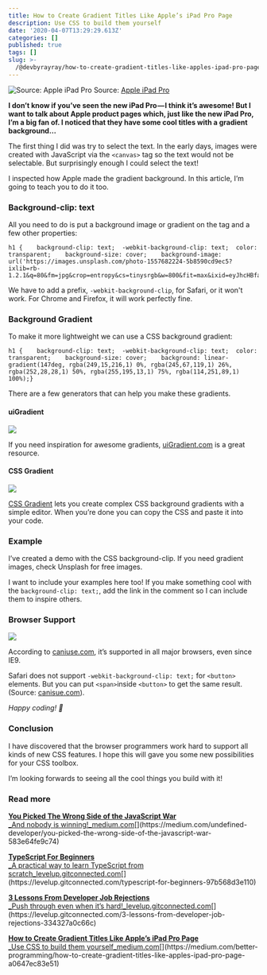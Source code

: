 ```yaml
---
title: How to Create Gradient Titles Like Apple’s iPad Pro Page
description: Use CSS to build them yourself
date: '2020-04-07T13:29:29.613Z'
categories: []
published: true
tags: []
slug: >-
  /@devbyrayray/how-to-create-gradient-titles-like-apples-ipad-pro-page-a0647ec83e51
---
```


![Source: [Apple iPad Pro](https://www.apple.com/ipad-pro/)](https://cdn-images-1.medium.com/max/800/1*j9T7Rv8BF0yq8HttfcCltg.png)
Source: [Apple iPad Pro](https://www.apple.com/ipad-pro/)

**I don’t know if you’ve seen the new iPad Pro — I think it’s awesome! But I want to talk about Apple product pages which, just like the new iPad Pro, I’m a big fan of. I noticed that they have some cool titles with a gradient background…**

The first thing I did was try to select the text. In the early days, images were created with JavaScript via the `<canvas>` tag so the text would not be selectable. But surprisingly enough I could select the text!

I inspected how Apple made the gradient background. In this article, I’m going to teach you to do it too.

### Background-clip: text

All you need to do is put a background image or gradient on the tag and a few other properties:

```
h1 {    background-clip: text;  -webkit-background-clip: text;  color: transparent;    background-size: cover;    background-image: url('https://images.unsplash.com/photo-1557682224-5b8590cd9ec5?ixlib=rb-1.2.1&q=80&fm=jpg&crop=entropy&cs=tinysrgb&w=800&fit=max&ixid=eyJhcHBfaWQiOjF9');}
```

We have to add a prefix, `-webkit-background-clip`, for Safari, or it won't work. For Chrome and Firefox, it will work perfectly fine.

### Background Gradient

To make it more lightweight we can use a CSS background gradient:

```
h1 {    background-clip: text;  -webkit-background-clip: text;  color: transparent;    background-size: cover;    background: linear-gradient(147deg, rgba(249,15,216,1) 0%, rgba(245,67,119,1) 26%, rgba(252,28,28,1) 50%, rgba(255,195,13,1) 75%, rgba(114,251,89,1) 100%);}
```

There are a few generators that can help you make these gradients.

#### uiGradient

![](https://cdn-images-1.medium.com/max/800/1*60JuxeRv95XSmYWPLwGzzA.png)

If you need inspiration for awesome gradients, [uiGradient.com](https://uigradients.com/#MegaTron) is a great resource.

#### CSS Gradient

![](https://cdn-images-1.medium.com/max/800/1*OERn7uenOdkD8NB0JkzBJQ.png)

[CSS Gradient](https://cssgradient.io/) lets you create complex CSS background gradients with a simple editor. When you’re done you can copy the CSS and paste it into your code.

### Example

I’ve created a demo with the CSS background-clip. If you need gradient images, check Unsplash for free images.

I want to include your examples here too! If you make something cool with the `background-clip: text;`, add the link in the comment so I can include them to inspire others.

### Browser Support

![](https://cdn-images-1.medium.com/max/800/1*BrUE5BqDV_vKpCnv5BZT9A.png)

According to [caniuse.com](http://caniuse.comhttps//caniuse.com/#feat=background-img-opts), it’s supported in all major browsers, even since IE9.

Safari does not support `-webkit-background-clip: text;` for `<button>` elements. But you can put `<span>`inside `<button>` to get the same result. (Source: [canisue.com](https://caniuse.com/#feat=background-img-opts)).

_Happy coding! 🚀_

### Conclusion

I have discovered that the browser programmers work hard to support all kinds of new CSS features. I hope this will gave you some new possibilities for your CSS toolbox.

I’m looking forwards to seeing all the cool things you build with it!

### Read more

[**You Picked The Wrong Side of the JavaScript War**  
_And nobody is winning!_medium.com](https://medium.com/undefined-developer/you-picked-the-wrong-side-of-the-javascript-war-583e64fe9c74 "https://medium.com/undefined-developer/you-picked-the-wrong-side-of-the-javascript-war-583e64fe9c74")[](https://medium.com/undefined-developer/you-picked-the-wrong-side-of-the-javascript-war-583e64fe9c74)

[**TypeScript For Beginners**  
_A practical way to learn TypeScript from scratch_levelup.gitconnected.com](https://levelup.gitconnected.com/typescript-for-beginners-97b568d3e110 "https://levelup.gitconnected.com/typescript-for-beginners-97b568d3e110")[](https://levelup.gitconnected.com/typescript-for-beginners-97b568d3e110)

[**3 Lessons From Developer Job Rejections**  
_Push through even when it’s hard!_levelup.gitconnected.com](https://levelup.gitconnected.com/3-lessons-from-developer-job-rejections-334327a0c66c "https://levelup.gitconnected.com/3-lessons-from-developer-job-rejections-334327a0c66c")[](https://levelup.gitconnected.com/3-lessons-from-developer-job-rejections-334327a0c66c)

[**How to Create Gradient Titles Like Apple’s iPad Pro Page**  
_Use CSS to build them yourself_medium.com](https://medium.com/better-programming/how-to-create-gradient-titles-like-apples-ipad-pro-page-a0647ec83e51 "https://medium.com/better-programming/how-to-create-gradient-titles-like-apples-ipad-pro-page-a0647ec83e51")[](https://medium.com/better-programming/how-to-create-gradient-titles-like-apples-ipad-pro-page-a0647ec83e51)